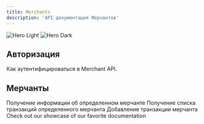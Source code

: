 ```yaml
---
title: Merchants
description: 'API документация Мерчантов'
---
```


<img
  className="block dark:hidden"
  src="/images/hero-light.svg"
  alt="Hero Light"
/>
<img
  className="hidden dark:block"
  src="/images/hero-dark.svg"
  alt="Hero Dark"
/>

## Авторизация

<CardGroup cols={1}>
  <Card
    title="API Merchants Авторизация"
    icon="people-group"
    href="api-reference/endpoint/auth"
  >
  Как аутентифицироваться в Merchant API.
  </Card>
</CardGroup>

## Мерчанты

<CardGroup cols={2}>
  <Card
    title="Информация о мерчанте"
    icon="info"
    href="api-reference/endpoint/get"
  >
    Получение информации об определенном мерчанте
  </Card>
  <Card
    title="Список транзакций"
    icon="money-check-dollar"
    href="api-reference/endpoint/transactions"
  >
  Получение списка транзакций определенного мерчанта
  </Card>
  <Card
    title="Добавление транзакции"
    icon="plus"
    href="api-reference/endpoint/add"
  >
    Добавление транзакции мерчанта
  </Card>
  <Card
    title="Get Inspiration"
    icon="stars"
    href="https://mintlify.com/customers"
  >
    Check out our showcase of our favorite documentation
  </Card>
</CardGroup>
